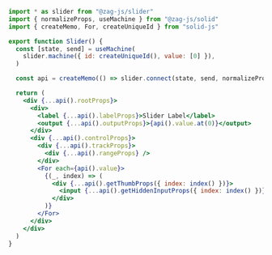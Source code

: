 ```jsx
import * as slider from "@zag-js/slider"
import { normalizeProps, useMachine } from "@zag-js/solid"
import { createMemo, For, createUniqueId } from "solid-js"

export function Slider() {
  const [state, send] = useMachine(
    slider.machine({ id: createUniqueId(), value: [0] }),
  )

  const api = createMemo(() => slider.connect(state, send, normalizeProps))

  return (
    <div {...api().rootProps}>
      <div>
        <label {...api().labelProps}>Slider Label</label>
        <output {...api().outputProps}>{api().value.at(0)}</output>
      </div>
      <div {...api().controlProps}>
        <div {...api().trackProps}>
          <div {...api().rangeProps} />
        </div>
        <For each={api().value}>
          {(_, index) => (
            <div {...api().getThumbProps({ index: index() })}>
              <input {...api().getHiddenInputProps({ index: index() })} />
            </div>
          )}
        </For>
      </div>
    </div>
  )
}
```
